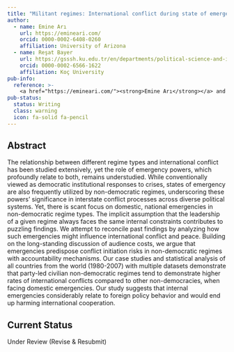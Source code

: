 ```yaml
---
title: "Militant regimes: International conflict during state of emergencies"
author:
  - name: Emine Arı
    url: https://emineari.com/
    orcid: 0000-0002-6408-0260
    affiliation: University of Arizona
  - name: Reşat Bayer
    url: https://gsssh.ku.edu.tr/en/departments/political-science-and-international-relations/faculty/?detail=true&id=rbayer
    orcid: 0000-0002-6566-1622
    affiliation: Koç University
pub-info:
  reference: >-
    <a href="https://emineari.com/"><strong>Emine Arı</strong></a> and <a href="https://gsssh.ku.edu.tr/en/departments/political-science-and-international-relations/faculty/?detail=true&id=rbayer">Reşat Bayer</a>. “Militant regimes: International conflict during state of emergencies."</a>
pub-status: 
  status: Writing
  class: warning
  icon: fa-solid fa-pencil
---
```


## Abstract

The relationship between different regime types and international conflict has been studied extensively, yet the role of emergency powers, which profoundly relate to both, remains understudied. While conventionally viewed as democratic institutional responses to crises, states of emergency are also frequently utilized by non-democratic regimes, underscoring these powers’ significance in interstate conflict processes across diverse political systems. Yet, there is scant focus on domestic, national emergencies in non-democratic regime types. The implicit assumption that the leadership of a given regime always faces the same internal constraints contributes to puzzling findings. We attempt to reconcile past findings by analyzing how such emergencies might influence international conflict and peace. Building on the long-standing discussion of audience costs, we argue that emergencies predispose conflict initiation risks in non-democratic regimes with accountability mechanisms. Our case studies and statistical analysis of all countries from the world (1980-2007) with multiple datasets demonstrate that party-led civilian non-democratic regimes tend to demonstrate higher rates of international conflicts compared to other non-democracies, when facing domestic emergencies. Our study suggests that internal emergencies considerably relate to foreign policy behavior and would end up harming international cooperation.

## Current Status

Under Review (Revise & Resubmit)
